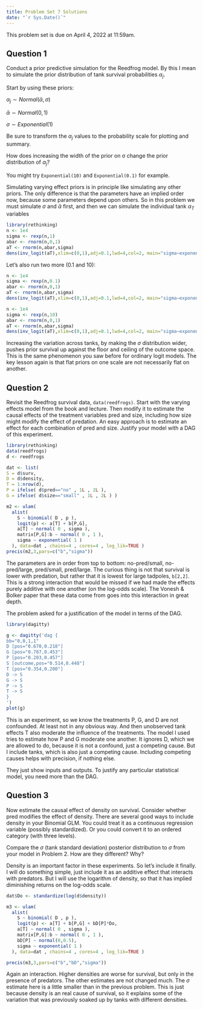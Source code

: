 ```yaml
---
title: Problem Set 7 Solutions
date: "`r Sys.Date()`"
---
```


This problem set is due on April 4, 2022 at 11:59am.

## Question 1

Conduct a prior predictive simulation for the Reedfrog model. By this I mean to simulate the prior distribution of tank survival probabilities $\alpha_{j}$. 

Start by using these priors:

$\alpha_{j} \sim Normal(\bar{\alpha},\sigma)$

$\bar{\alpha} \sim Normal(0, 1)$

$\sigma \sim Exponential(1)$

Be sure to transform the $\alpha_{j}$ values to the probability scale for plotting and summary.

How does increasing the width of the prior on σ change the prior distribution of $\alpha_{j}$?

You might try `Exponential(10)` and `Exponential(0.1)` for example.

Simulating varying effect priors is in principle like simulating any other priors. The only difference is that the parameters have an implied order now, because some parameters depend upon others. So in this problem we must simulate $\sigma$ and $\bar{\alpha}$ first, and then we can simulate the individual tank $\alpha_{T}$ variables

```r
library(rethinking)
n <- 1e4
sigma <- rexp(n,1)
abar <- rnorm(n,0,1)
aT <- rnorm(n,abar,sigma)
dens(inv_logit(aT),xlim=c(0,1),adj=0.1,lwd=4,col=2, main="sigma~exponential(0,1)")
```

Let's also run two more (0.1 and 10): 

```r
n <- 1e4
sigma <- rexp(n,0.1)
abar <- rnorm(n,0,1)
aT <- rnorm(n,abar,sigma)
dens(inv_logit(aT),xlim=c(0,1),adj=0.1,lwd=4,col=2, main="sigma~exponential(0,0.1)")
```

```r
n <- 1e4
sigma <- rexp(n,10)
abar <- rnorm(n,0,1)
aT <- rnorm(n,abar,sigma)
dens(inv_logit(aT),xlim=c(0,1),adj=0.1,lwd=4,col=2, main="sigma~exponential(0,10)")
```

Increasing the variation across tanks, by making the $\sigma$ distribution wider, pushes prior survival up against the floor and ceiling of the outcome space. This is the same phenomenon you saw before for ordinary logit models. The key lesson again is that flat priors on one scale are not necessarily flat on another.

## Question 2

Revisit the Reedfrog survival data, `data(reedfrogs)`. Start with the varying effects model from the book and lecture. Then modify it to estimate the causal effects of the treatment variables pred and size, including how size might modify the effect of predation. An easy approach is to estimate an effect for each combination of pred and size. Justify your model with a DAG of this experiment.

```r
library(rethinking)
data(reedfrogs)
d <- reedfrogs

dat <- list(
S = d$surv,
D = d$density,
T = 1:nrow(d),
P = ifelse( d$pred=="no" , 1L , 2L ),
G = ifelse( d$size=="small" , 1L , 2L ) )

m2 <- ulam(
  alist(
    S ~ binomial( D , p ),
    logit(p) <- a[T] + b[P,G],
    a[T] ~ normal( 0 , sigma ),
    matrix[P,G]:b ~ normal( 0 , 1 ),
    sigma ~ exponential( 1 )
  ), data=dat , chains=4 , cores=4 , log_lik=TRUE )
precis(m2,3,pars=c("b","sigma"))

```

The parameters are in order from top to bottom: no-pred/small, no-pred/large, pred/small, pred/large. The curious thing is not that survival is lower with predation, but rather that it is lowest for large tadpoles, `b[2,2]`. This is a strong interaction that would be missed if we had made the effects purely additive with one another (on the log-odds scale). The Vonesh & Bolker paper that these data come from goes into this interaction in great depth.

The problem asked for a justification of the model in terms of the DAG. 


```r
library(dagitty)

g <- dagitty('dag {
bb="0,0,1,1"
D [pos="0.670,0.218"]
G [pos="0.787,0.453"]
P [pos="0.203,0.457"]
S [outcome,pos="0.514,0.448"]
T [pos="0.354,0.200"]
D -> S
G -> S
P -> S
T -> S
}
')
plot(g)
```

This is an experiment, so we know the treatments P, G, and D are not confounded. At least not in any obvious way. And then unobserved tank effects T also moderate the influence of the treatments. The model I used tries to estimate how P and G moderate one another. It ignores D, which we are allowed to do, because it is not a confound, just a competing cause. But I include tanks, which is also just a competing cause. Including competing causes helps with precision, if nothing else.

They just show inputs and outputs. To justify any particular statistical model, you need more than the DAG.

## Question 3

Now estimate the causal effect of density on survival. Consider whether pred modifies the effect of density. There are several good ways to include density in your Binomial GLM. You could treat it as a continuous regression variable (possibly standardized). Or you could convert it to an ordered category (with three levels). 

Compare the $\sigma$ (tank standard deviation) posterior distribution to $\sigma$ from your model in Problem 2. How are they different? Why?

Density is an important factor in these experiments. So let’s include it finally. I will do something simple, just include it as an additive effect that interacts with predators. But I will use the logarithm of density, so that it has implied diminishing returns on the log-odds scale.

```r
dat$Do <- standardize(log(d$density))

m3 <- ulam(
  alist(
    S ~ binomial( D , p ),
    logit(p) <- a[T] + b[P,G] + bD[P]*Do,
    a[T] ~ normal( 0 , sigma ),
    matrix[P,G]:b ~ normal( 0 , 1 ),
    bD[P] ~ normal(0,0.5),
    sigma ~ exponential( 1 )
  ), data=dat , chains=4 , cores=4 , log_lik=TRUE )

precis(m3,3,pars=c("b","bD","sigma"))
```

Again an interaction. Higher densities are worse for survival, but only in the presence of predators. The other estimates are not changed much. The $\sigma$ estimate here is a little smaller than in the previous problem. This is just because density is an real cause of survival, so it explains some of the variation that was previously soaked up by tanks with different densities.